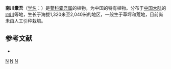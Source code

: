 {{Speciesbox 
| taxon = Ligularia nanchuanica
| authority = [[刘尚武|S. W. Liu]]
}}

'''南川橐吾'''（[[学名|学名]]：{{lang|la|''Ligularia nanchuanica''}}）是[[菊科|菊科]][[橐吾属|橐吾属]]的植物，为中国的特有植物。分布于[[中国大陆|中国大陆]]的[[四川|四川]]等地，生长于海拔1,320米至2,040米的地区，一般生于草坪和荒地，目前尚未由人工引种栽培。

== 参考文献 ==
<div class="references-small">
* {{cite web| url =http://www.bioinfo.cn/db05/KmzwSpecies.php?action=view&id=4800| title =南川橐吾| work =《中国高等植物数据库全库》| publisher =中国科学院微生物研究所| author =昆明植物研究所| accessdate =2009-02-25| deadurl =yes| archiveurl =https://web.archive.org/web/20160305094336/http://www.bioinfo.cn/db05/KmzwSpecies.php?action=view&id=4800| archivedate =2016-03-05}}
</div>
{{Taxonbar|from=Q10907704}}

[[Category:橐吾属|N]]
[[Category:中國特有植物|N]]
[[Category:四川植物|N]]